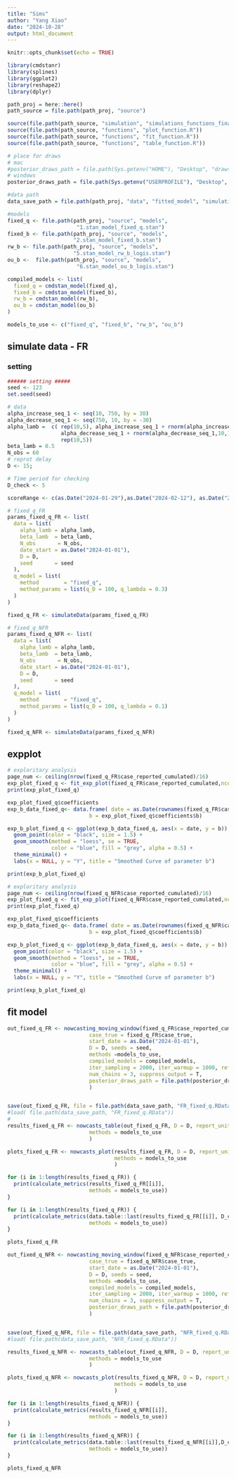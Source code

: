 ```yaml
---
title: "Sims"
author: "Yang Xiao"
date: "2024-10-28"
output: html_document
---
```


```r
knitr::opts_chunk$set(echo = TRUE)

library(cmdstanr)
library(splines)
library(ggplot2)
library(reshape2)
library(dplyr)
```


```r
path_proj = here::here()
path_source = file.path(path_proj, "source")

source(file.path(path_source, "simulation", "simulations_functions_final.R"))
source(file.path(path_source, "functions", "plot_function.R"))
source(file.path(path_source, "functions", "fit_function.R"))
source(file.path(path_source, "functions", "table_function.R"))

# place for draws
# mac
#posterior_draws_path = file.path(Sys.getenv("HOME"), "Desktop", "draws", "testEach")
# windows
posterior_draws_path = file.path(Sys.getenv("USERPROFILE"), "Desktop", "draws", "testEach")

#data path
data_save_path = file.path(path_proj, "data", "fitted_model", "simulation", "1. fixed_q")
```

```r
#models
fixed_q <- file.path(path_proj, "source", "models", 
                      "1.stan_model_fixed_q.stan")
fixed_b <- file.path(path_proj, "source", "models", 
                     "2.stan_model_fixed_b.stan")
rw_b <- file.path(path_proj, "source", "models", 
                     "5.stan_model_rw_b_logis.stan")
ou_b <-  file.path(path_proj, "source", "models", 
                      "6.stan_model_ou_b_logis.stan")

compiled_models <- list(
  fixed_q = cmdstan_model(fixed_q),
  fixed_b = cmdstan_model(fixed_b),
  rw_b = cmdstan_model(rw_b),
  ou_b = cmdstan_model(ou_b)
)

models_to_use <- c("fixed_q", "fixed_b", "rw_b", "ou_b")
```


## simulate data - FR

### setting
```r
###### setting #####
seed <- 123
set.seed(seed)

# data
alpha_increase_seq_1 <- seq(10, 750, by = 30)
alpha_decrease_seq_1 <- seq(750, 10, by = -30)
alpha_lamb =  c( rep(10,5), alpha_increase_seq_1 + rnorm(alpha_increase_seq_1,10,10), 
                 alpha_decrease_seq_1 + rnorm(alpha_decrease_seq_1,10,10),
                 rep(10,5))
beta_lamb = 0.5
N_obs = 60
# reprot delay
D <- 15;

# Time period for checking
D_check <- 5

scoreRange <- c(as.Date("2024-01-29"),as.Date("2024-02-12"), as.Date("2024-02-26"))
```

```r
# fixed_q_FR
params_fixed_q_FR <- list(
  data = list(
    alpha_lamb = alpha_lamb,  
    beta_lamb  = beta_lamb,
    N_obs       = N_obs,
    date_start = as.Date("2024-01-01"),
    D = D,
    seed       = seed
  ),
  q_model = list(
    method        = "fixed_q",
    method_params = list(q_D = 100, q_lambda = 0.3)
  )
)

fixed_q_FR <- simulateData(params_fixed_q_FR)

```

```r
# fixed_q_NFR
params_fixed_q_NFR <- list(
  data = list(
    alpha_lamb = alpha_lamb,  
    beta_lamb  = beta_lamb,
    N_obs       = N_obs,
    date_start = as.Date("2024-01-01"),
    D = D,
    seed       = seed
  ),
  q_model = list(
    method        = "fixed_q",
    method_params = list(q_D = 100, q_lambda = 0.1)
  )
)

fixed_q_NFR <- simulateData(params_fixed_q_NFR)

```

## expplot
```r
# exploritary analysis
page_num <- ceiling(nrow(fixed_q_FR$case_reported_cumulated)/16)
exp_plot_fixed_q <- fit_exp_plot(fixed_q_FR$case_reported_cumulated,ncol = 4, nrow = 4, page = c(1:page_num), if_fit = T)
print(exp_plot_fixed_q)

exp_plot_fixed_q$coefficients
exp_b_data_fixed_q<- data.frame( date = as.Date(rownames(fixed_q_FR$case_reported_cumulated)),
                          b = exp_plot_fixed_q$coefficients$b)

exp_b_plot_fixed_q <- ggplot(exp_b_data_fixed_q, aes(x = date, y = b)) +
  geom_point(color = "black", size = 1.5) +       
  geom_smooth(method = "loess", se = TRUE,        
              color = "blue", fill = "grey", alpha = 0.5) +
  theme_minimal() +
  labs(x = NULL, y = "Y", title = "Smoothed Curve of parameter b")

print(exp_b_plot_fixed_q)

```


```r
# exploritary analysis
page_num <- ceiling(nrow(fixed_q_NFR$case_reported_cumulated)/16)
exp_plot_fixed_q <- fit_exp_plot(fixed_q_NFR$case_reported_cumulated,ncol = 4, nrow = 4, page = c(1:page_num), if_fit = T)
print(exp_plot_fixed_q)

exp_plot_fixed_q$coefficients
exp_b_data_fixed_q<- data.frame( date = as.Date(rownames(fixed_q_NFR$case_reported_cumulated)),
                          b = exp_plot_fixed_q$coefficients$b)

exp_b_plot_fixed_q <- ggplot(exp_b_data_fixed_q, aes(x = date, y = b)) +
  geom_point(color = "black", size = 1.5) +       
  geom_smooth(method = "loess", se = TRUE,        
              color = "blue", fill = "grey", alpha = 0.5) +
  theme_minimal() +
  labs(x = NULL, y = "Y", title = "Smoothed Curve of parameter b")

print(exp_b_plot_fixed_q)

```

## fit model
```r
out_fixed_q_FR <- nowcasting_moving_window(fixed_q_FR$case_reported_cumulated, scoreRange =  scoreRange,
                          case_true = fixed_q_FR$case_true,
                          start_date = as.Date("2024-01-01"),
                          D = D, seeds = seed,
                          methods =models_to_use,
                          compiled_models = compiled_models,
                          iter_sampling = 2000, iter_warmup = 1000, refresh = 0,
                          num_chains = 3, suppress_output = T,
                          posterior_draws_path = file.path(posterior_draws_path, "fixed_q")
                          )


save(out_fixed_q_FR, file = file.path(data_save_path, "FR_fixed_q.RData"))
#load( file.path(data_save_path, "FR_fixed_q.RData"))
# 
results_fixed_q_FR <- nowcasts_table(out_fixed_q_FR, D = D, report_unit = "day",
                          methods = models_to_use
                          )

plots_fixed_q_FR <- nowcasts_plot(results_fixed_q_FR, D = D, report_unit = "day",
                                  methods = models_to_use
                                  )

for (i in 1:length(results_fixed_q_FR)) {
  print(calculate_metrics(results_fixed_q_FR[[i]],
                          methods = models_to_use))
}

for (i in 1:length(results_fixed_q_FR)) {
  print(calculate_metrics(data.table::last(results_fixed_q_FR[[i]], D_check),
                          methods = models_to_use))
}

plots_fixed_q_FR
```   

```r
out_fixed_q_NFR <- nowcasting_moving_window(fixed_q_NFR$case_reported_cumulated, scoreRange = scoreRange,
                          case_true = fixed_q_NFR$case_true,
                          start_date = as.Date("2024-01-01"),
                          D = D, seeds = seed,
                          methods =models_to_use,
                          compiled_models = compiled_models,
                          iter_sampling = 2000, iter_warmup = 1000, refresh = 0,
                          num_chains = 3, suppress_output = T,
                          posterior_draws_path = file.path(posterior_draws_path, "fixed_q")
                          )


save(out_fixed_q_NFR, file = file.path(data_save_path, "NFR_fixed_q.RData"))
#load( file.path(data_save_path, "NFR_fixed_q.RData"))

results_fixed_q_NFR <- nowcasts_table(out_fixed_q_NFR, D = D, report_unit = "day", 
                          methods = models_to_use
                          )

plots_fixed_q_NFR <- nowcasts_plot(results_fixed_q_NFR, D = D, report_unit = "day", 
                                  methods = models_to_use
                                  )

for (i in 1:length(results_fixed_q_NFR)) {
  print(calculate_metrics(results_fixed_q_NFR[[i]],
                          methods = models_to_use))
}

for (i in 1:length(results_fixed_q_NFR)) {
  print(calculate_metrics(data.table::last(results_fixed_q_NFR[[i]],D_check),
                          methods = models_to_use))
}

plots_fixed_q_NFR
```   